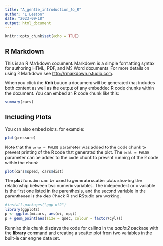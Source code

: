 ```yaml
---
title: "A_gentle_introduction_to_R"
author: "L Leston"
date: "2023-09-18"
output: html_document
---
```


```r
knitr::opts_chunk$set(echo = TRUE)
```

## R Markdown

This is an R Markdown document. Markdown is a simple formatting syntax for authoring HTML, PDF, and MS Word documents. For more details on using R Markdown see <http://rmarkdown.rstudio.com>.

When you click the **Knit** button a document will be generated that includes both content as well as the output of any embedded R code chunks within the document. You can embed an R code chunk like this:

```r
summary(cars)
```

## Including Plots

You can also embed plots, for example:

```r
plot(pressure)
```

Note that the `echo = FALSE` parameter was added to the code chunk to prevent printing of the R code that generated the plot. The `eval = FALSE` parameter can be added to the code chunk to prevent running of the R code within the chunk.

```r
plot(cars$speed, cars$dist)
```

The **plot** function can be used to generate scatter plots showing the relationship between two numeric variables. The independent or x variable is the first one listed in the parenthesis, and the second variable in the parentheses is the dep
Check R and RStudio are working.

```r
#install.packages("ggplot2")
library(ggplot2)
p <- ggplot(mtcars, aes(wt, mpg))
p + geom_point(aes(size = qsec, colour = factor(cyl)))
```

Running this chunk displays the code for calling in the *ggplot2* package with the **library** command and creating a scatter plot from two variables in the built-in
car engine data set.